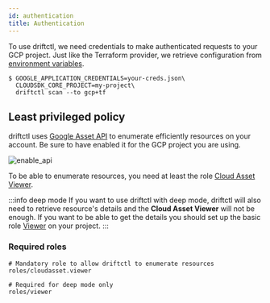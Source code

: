 ```yaml
---
id: authentication
title: Authentication
---
```


To use driftctl, we need credentials to make authenticated requests to your GCP project.
Just like the Terraform provider, we retrieve configuration from [environment variables](https://registry.terraform.io/providers/hashicorp/google/latest/docs/guides/provider_reference#full-reference).

```shell
$ GOOGLE_APPLICATION_CREDENTIALS=your-creds.json\
  CLOUDSDK_CORE_PROJECT=my-project\
  driftctl scan --to gcp+tf
```

## Least privileged policy

driftctl uses [Google Asset API](https://console.cloud.google.com/apis/api/cloudasset.googleapis.com/overview) to enumerate efficiently resources on your account.
Be sure to have enabled it for the GCP project you are using.

![enable_api](./img/enable_api.png)

To be able to enumerate resources, you need at least the role [Cloud Asset Viewer](https://cloud.google.com/iam/docs/understanding-roles#cloud-asset-roles).

:::info deep mode
If you want to use driftctl with deep mode, driftctl will also need to retrieve resource's details and the **Cloud Asset Viewer** will not be enough.
If you want to be able to get the details you should set up the basic role [Viewer](https://cloud.google.com/iam/docs/understanding-roles#basic-definitions) on your project.
:::

### Required roles

```
# Mandatory role to allow driftctl to enumerate resources
roles/cloudasset.viewer

# Required for deep mode only
roles/viewer
```